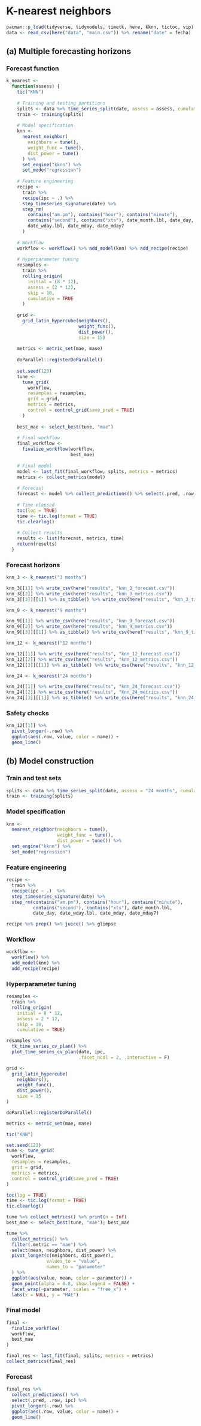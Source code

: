 # **K-nearest neighbors**

```r
pacman::p_load(tidyverse, tidymodels, timetk, here, kknn, tictoc, vip)
data <- read_csv(here("data", "main.csv")) %>% rename("date" = fecha)
```

## (a) Multiple forecasting horizons

### Forecast function

```r
k_nearest <-
  function(assess) {
    tic("KNN")
    
    # Training and testing partitions
    splits <- data %>% time_series_split(date, assess = assess, cumulative = TRUE)
    train <- training(splits)
    
    # Model specification
    knn <-
      nearest_neighbor(
        neighbors = tune(),
        weight_func = tune(),
        dist_power = tune()
      ) %>%
      set_engine("kknn") %>%
      set_mode("regression")
    
    # Feature engineering
    recipe <-
      train %>%
      recipe(ipc ~ .) %>%
      step_timeseries_signature(date) %>%
      step_rm(
        contains("am.pm"), contains("hour"), contains("minute"),
        contains("second"), contains("xts"), date_month.lbl, date_day,
        date_wday.lbl, date_mday, date_mday7
      )
    
    # Workflow
    workflow <- workflow() %>% add_model(knn) %>% add_recipe(recipe)
    
    # Hyperparameter tuning
    resamples <-
      train %>%
      rolling_origin(
        initial = (8 * 12),
        assess = (2 * 12),
        skip = 10,
        cumulative = TRUE
      )
    
    grid <-
      grid_latin_hypercube(neighbors(),
                           weight_func(),
                           dist_power(),
                           size = 15)
    
    metrics <- metric_set(mae, mase)
    
    doParallel::registerDoParallel()
    
    set.seed(123)
    tune <- 
      tune_grid(
        workflow,
        resamples = resamples,
        grid = grid,
        metrics = metrics,
        control = control_grid(save_pred = TRUE)
      )
    
    best_mae <- select_best(tune, "mae")
    
    # Final workflow
    final_workflow <-
      finalize_workflow(workflow,
                        best_mae)
    
    # Final model
    model <- last_fit(final_workflow, splits, metrics = metrics)
    metrics <- collect_metrics(model)
    
    # Forecast
    forecast <- model %>% collect_predictions() %>% select(.pred, .row, ipc)
    
    # Time elapsed
    toc(log = TRUE)
    time <- tic.log(format = TRUE)
    tic.clearlog()
    
    # Collect results
    results <- list(forecast, metrics, time)
    return(results)
  }
```

### Forecast horizons

```r
knn_3 <- k_nearest("3 months")

knn_3[[1]] %>% write_csv(here("results", "knn_3_forecast.csv"))
knn_3[[2]] %>% write_csv(here("results", "knn_3_metrics.csv"))
knn_3[[3]][[1]] %>% as_tibble() %>% write_csv(here("results", "knn_3_time.csv"))
```

```r
knn_9 <- k_nearest("9 months")

knn_9[[1]] %>% write_csv(here("results", "knn_9_forecast.csv"))
knn_9[[2]] %>% write_csv(here("results", "knn_9_metrics.csv"))
knn_9[[3]][[1]] %>% as_tibble() %>% write_csv(here("results", "knn_9_time.csv"))
```

```r
knn_12 <- k_nearest("12 months")

knn_12[[1]] %>% write_csv(here("results", "knn_12_forecast.csv"))
knn_12[[2]] %>% write_csv(here("results", "knn_12_metrics.csv"))
knn_12[[3]][[1]] %>% as_tibble() %>% write_csv(here("results", "knn_12_time.csv"))
```

```r
knn_24 <- k_nearest("24 months")

knn_24[[1]] %>% write_csv(here("results", "knn_24_forecast.csv"))
knn_24[[2]] %>% write_csv(here("results", "knn_24_metrics.csv"))
knn_24[[3]][[1]] %>% as_tibble() %>% write_csv(here("results", "knn_24_time.csv"))
```

### Safety checks

```r
knn_12[[1]] %>% 
  pivot_longer(-.row) %>% 
  ggplot(aes(.row, value, color = name)) +
  geom_line()
```

## (b) Model construction

### Train and test sets

```r
splits <- data %>% time_series_split(date, assess = "24 months", cumulative = TRUE)
train <- training(splits)
```

### Model specification

```r
knn <-
  nearest_neighbor(neighbors = tune(),
                   weight_func = tune(),
                   dist_power = tune()) %>%
  set_engine("kknn") %>% 
  set_mode("regression")
```

### Feature engineering

```r
recipe <- 
  train %>% 
  recipe(ipc ~ .)  %>%
  step_timeseries_signature(date) %>% 
  step_rm(contains("am.pm"), contains("hour"), contains("minute"),
          contains("second"), contains("xts"), date_month.lbl,
          date_day, date_wday.lbl, date_mday, date_mday7)
```

```r
recipe %>% prep() %>% juice() %>% glimpse
```

### Workflow

```r
workflow <- 
  workflow() %>% 
  add_model(knn) %>% 
  add_recipe(recipe)
```

### Hyperparameter tuning

```r
resamples <- 
  train %>% 
  rolling_origin(
    initial = 8 * 12,
    assess = 2 * 12,
    skip = 10,
    cumulative = TRUE)
```

```r
resamples %>%
  tk_time_series_cv_plan() %>%
  plot_time_series_cv_plan(date, ipc, 
                           .facet_ncol = 2, .interactive = F)
```

```r
grid <- 
  grid_latin_hypercube(
    neighbors(),
    weight_func(),
    dist_power(),
    size = 15
)
```

```r
doParallel::registerDoParallel()

metrics <- metric_set(mae, mase)

tic("KNN")

set.seed(123)
tune <- tune_grid(
  workflow,
  resamples = resamples,
  grid = grid,
  metrics = metrics,
  control = control_grid(save_pred = TRUE)
)

toc(log = TRUE)
time <- tic.log(format = TRUE)
tic.clearlog()
```

```r
tune %>% collect_metrics() %>% print(n = Inf)
best_mae <- select_best(tune, "mae"); best_mae
```

```r
tune %>%
  collect_metrics() %>%
  filter(.metric == "mae") %>%
  select(mean, neighbors, dist_power) %>%
  pivot_longer(c(neighbors, dist_power),
               values_to = "value",
               names_to = "parameter"
  ) %>%
  ggplot(aes(value, mean, color = parameter)) +
  geom_point(alpha = 0.8, show.legend = FALSE) +
  facet_wrap(~parameter, scales = "free_x") +
  labs(x = NULL, y = "MAE")
```

### Final model

```r
final <- 
  finalize_workflow(
  workflow,
  best_mae
)
```

```r
final_res <- last_fit(final, splits, metrics = metrics)
collect_metrics(final_res)
```

### Forecast

```r
final_res %>%
  collect_predictions() %>% 
  select(.pred, .row, ipc) %>% 
  pivot_longer(-.row) %>% 
  ggplot(aes(.row, value, color = name)) +
  geom_line()
```
